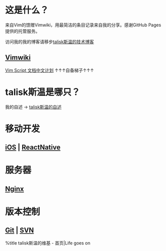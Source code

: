 = 这是什么？ =

来自Vim的馈赠Vimwiki，用最简洁的条目记录来自我的分享。感谢GitHub Pages提供的托管服务。

访问我的我的博客请移步[[http://blog.talisk.cn|talisk斯温的技术博客]]

== [[Vimwiki/Vimwiki|Vimwiki]] ==

[[https://code.google.com/p/vim-script-cn/source/browse/trunk/doc/vimwiki.cnx|Vim Script 文档中文计划]]
↑↑↑自备梯子↑↑↑

= talisk斯温是哪只？ =

我的自述 → [[http://blog.talisk.cn/about|talisk斯温的自述]]

= 移动开发 =

== [[iOS/iOS|iOS]] | [[ReactNative/ReactNative|ReactNative]] == 

= 服务器 =

== [[Nginx/Nginx|Nginx]] ==

= 版本控制 =

== [[Git/Git|Git]] | [[SVN/SVN|SVN]] ==

%title talisk斯温的维基 - 首页|Life goes on
